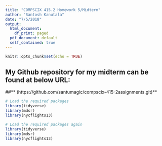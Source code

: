 ```yaml
---
title: "COMPSCIX 415.2 Homework 5/Midterm"
author: "Santosh Kanutala"
date: "7/5/2018"
output:
  html_document: 
    df_print: paged
  pdf_document: default
  self_contained: true
---
```


```r
knitr::opts_chunk$set(echo = TRUE)
```

## **My Github repository for my midterm can be found at below URL:**    
##** (https://github.com/santumagic/compscix-415-2assignments.git)**

```r
# Load the required packages
library(tidyverse)
library(mdsr)
library(nycflights13)
```

```r
# Load the required packages again
library(tidyverse)
library(mdsr)
library(nycflights13)

```





